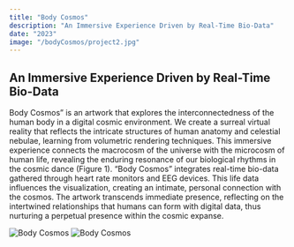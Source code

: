 ```yaml
---
title: "Body Cosmos"
description: "An Immersive Experience Driven by Real-Time Bio-Data"
date: "2023"
image: "/bodyCosmos/project2.jpg"
---
```


## An Immersive Experience Driven by Real-Time Bio-Data

Body Cosmos” is an artwork that explores the interconnectedness of the human body in a digital cosmic environment. We create a surreal virtual reality that reflects the intricate structures of human anatomy and celestial nebulae, learning from volumetric rendering techniques. This immersive experience connects the macrocosm of the universe with the microcosm of human life, revealing the enduring resonance of our biological rhythms in the cosmic dance (Figure 1). “Body Cosmos” integrates real-time bio-data gathered through heart rate monitors and EEG devices. This life data influences the visualization, creating an intimate, personal connection with the cosmos. The artwork transcends immediate presence, reflecting on the intertwined relationships that humans can form with digital data, thus nurturing a perpetual presence within the cosmic expanse.

![Body Cosmos](/bodyCosmos/project2_1.jpg)
![Body Cosmos](/bodyCosmos/project2_2.jpg)
